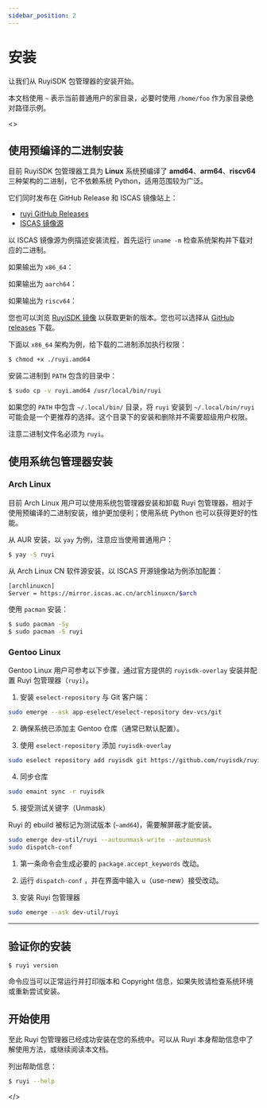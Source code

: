 ```yaml
---
sidebar_position: 2
---
```



# 安装

让我们从 RuyiSDK 包管理器的安装开始。

本文档使用 ``~`` 表示当前普通用户的家目录，必要时使用 ``/home/foo`` 作为家目录绝对路径示例。

<ReleaseProvider>
  <>

## 使用预编译的二进制安装

目前 RuyiSDK 包管理器工具为 **Linux** 系统预编译了 **amd64**、**arm64**、**riscv64** 三种架构的二进制，它不依赖系统 Python，适用范围较为广泛。

它们同时发布在 GitHub Release 和 ISCAS 镜像站上：

- [ruyi GitHub Releases](https://github.com/RuyiSDK/ruyi/releases/)
- [ISCAS 镜像源](https://mirror.iscas.ac.cn/ruyisdk/ruyi/releases/)

以 ISCAS 镜像源为例描述安装流程，首先运行 ``uname -m`` 检查系统架构并下载对应的二进制。

如果输出为 ``x86_64``：

<DownloadRuyi arch="x86_64" />

如果输出为 ``aarch64``：

<DownloadRuyi arch="aarch64" />

如果输出为 ``riscv64``：

<DownloadRuyi arch="riscv64" />

您也可以浏览 [RuyiSDK 镜像](https://mirror.iscas.ac.cn/ruyisdk/ruyi/releases/) 以获取更新的版本。您也可以选择从 [GitHub releases](https://github.com/ruyisdk/ruyi/releases) 下载。


下面以 ``x86_64`` 架构为例，给下载的二进制添加执行权限：

```bash
$ chmod +x ./ruyi.amd64
```

安装二进制到 ``PATH`` 包含的目录中：

```bash
$ sudo cp -v ruyi.amd64 /usr/local/bin/ruyi
```

如果您的 ``PATH`` 中包含 ``~/.local/bin/`` 目录，将 ``ruyi`` 安装到 ``~/.local/bin/ruyi`` 可能会是一个更推荐的选择。这个目录下的安装和删除并不需要超级用户权限。

注意二进制文件名必须为 ``ruyi``。

## 使用系统包管理器安装

### Arch Linux

目前 Arch Linux 用户可以使用系统包管理器安装和卸载 Ruyi 包管理器，相对于使用预编译的二进制安装，维护更加便利；使用系统 Python 也可以获得更好的性能。

从 AUR 安装，以 ``yay`` 为例，注意应当使用普通用户：

```bash
$ yay -S ruyi
```

从 Arch Linux CN 软件源安装，以 ISCAS 开源镜像站为例添加配置：

```bash
[archlinuxcn]
Server = https://mirror.iscas.ac.cn/archlinuxcn/$arch
```

使用 ``pacman`` 安装：

```bash
$ sudo pacman -Sy
$ sudo pacman -S ruyi
```


### Gentoo Linux

Gentoo Linux 用户可参考以下步骤，通过官方提供的 `ruyisdk-overlay` 安装并配置 Ruyi 包管理器（`ruyi`）。



1. 安装 `eselect-repository` 与 Git 客户端：

```bash
sudo emerge --ask app-eselect/eselect-repository dev-vcs/git
```

2. 确保系统已添加主 Gentoo 仓库（通常已默认配置）。


3. 使用 `eselect-repository` 添加 `ruyisdk-overlay`

```bash
sudo eselect repository add ruyisdk git https://github.com/ruyisdk/ruyisdk-overlay.git
```

4. 同步仓库

```bash
sudo emaint sync -r ruyisdk
```

5. 接受测试关键字（Unmask）

Ruyi 的 ebuild 被标记为测试版本 (`~amd64`)，需要解屏蔽才能安装。

```bash
sudo emerge dev-util/ruyi --autounmask-write --autounmask
sudo dispatch-conf
```

1. 第一条命令会生成必要的 `package.accept_keywords` 改动。
2. 运行 `dispatch-conf` ，并在界面中输入 `u`（use-new）接受改动。


6. 安装 Ruyi 包管理器

```bash
sudo emerge --ask dev-util/ruyi
```

---


## 验证你的安装

```bash
$ ruyi version
```

命令应当可以正常运行并打印版本和 Copyright 信息，如果失败请检查系统环境或重新尝试安装。


## 开始使用

至此 Ruyi 包管理器已经成功安装在您的系统中。可以从 Ruyi 本身帮助信息中了解使用方法，或继续阅读本文档。

列出帮助信息：

```bash
$ ruyi --help
```

  </>
</ReleaseProvider>